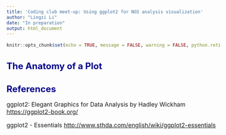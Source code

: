 ```yaml
---
title: 'Coding club meet-up: Using ggplot2 for NGS analysis visualization'
author: "Lingzi Li"
date: "In preparation"
output: html_document
---
```

<style type="text/css">

body{ /* Normal  */
      font-size: 16px;
  }
td {  /* Table  */
  font-size: 12px;
}
h1.title {
  font-size: 28px;
}
h1 { /* Header 1 */
  font-size: 24px;
  color: DarkBlue;
}
h2 { /* Header 2 */
    font-size: 20px;
}
h3 { /* Header 3 */
    font-size: 18px;
}
code.r{ /* Code block */
    font-size: 12px;
}
pre { /* Code block - determines code spacing between lines */
    font-size: 14px;
}
</style>

```r
knitr::opts_chunk$set(echo = TRUE, message = FALSE, warning = FALSE, python.reticulate = FALSE)
```

# The Anatomy of a Plot

# References

ggplot2: Elegant Graphics for Data Analysis by Hadley Wickham <https://ggplot2-book.org/>

ggplot2 - Essentials <http://www.sthda.com/english/wiki/ggplot2-essentials>


